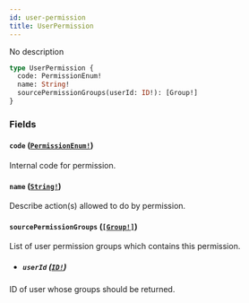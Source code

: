 ```yaml
---
id: user-permission
title: UserPermission
---
```


No description

```graphql
type UserPermission {
  code: PermissionEnum!
  name: String!
  sourcePermissionGroups(userId: ID!): [Group!]
}
```

### Fields

#### `code` ([`PermissionEnum!`](/developer/api-reference/enums/permission-enum))

Internal code for permission.

#### `name` ([`String!`](/developer/api-reference/scalars/string))

Describe action(s) allowed to do by permission.

#### `sourcePermissionGroups` ([`[Group!]`](/developer/api-reference/objects/group))

List of user permission groups which contains this permission.

- ##### `userId` ([`ID!`](/developer/api-reference/scalars/id))

ID of user whose groups should be returned.
